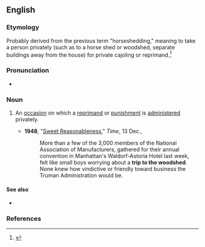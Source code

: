 ==English==

===Etymology===
Probably derived from the previous term "horseshedding," meaning to take a person privately (such as to a horse shed or woodshed, separate buildings away from the house) for private cajoling or reprimand.<ref name="SafireWoodshed">{{cite news |last1=Safire |first1=William |authorlink1=[[w|William Safire]] |title=''On Language'' By William Safire: Woodshed Blues |url=https://www.nytimes.com/1981/12/13/magazine/on-language-by-william-safire-woodshed-blues-kimble-mead.html |accessdate=8 November 2020 |work=[[w|The New York Times]] |date=December 13, 1981 |page=16}}</ref>

===Pronunciation===
* {{audio|en|En-au-trip to the woodshed.ogg|Audio (AU)}}

===Noun===
{{en-noun|trips to the woodshed}}

# {{lb|en|chiefly|US|idiomatic}} An [[occasion]] on which a [[reprimand]] or [[punishment]] is [[administer]]ed privately.
#* '''1948''', "[https://web.archive.org/web/20090519201337/http://www.time.com/time/magazine/article/0,9171,799499,00.html Sweet Reasonableness]," ''Time'', 13 Dec.,
#*: More than a few of the 3,000 members of the National Association of Manufacturers, gathered for their annual convention in Manhattan's Waldorf-Astoria Hotel last week, felt like small boys worrying about a '''trip to the woodshed'''. None knew how vindictive or friendly toward business the Truman Administration would be.

====See also====
* {{l|en|call on the carpet}}

===References===
<references/>